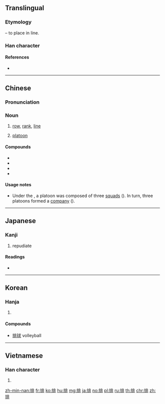 ==Translingual==
{{stroke order|strokes=11}}

===Etymology===
{{Han compound|手|alt1=扌|t1=hand|非|ls=psc|c1=s|c2=p}} – to place in line.

===Han character===
{{Han char|rn=64|rad=手|as=08|sn=11|four=51011|canj=QLMY|ids=⿰扌非}}

====References====
* {{Han ref|kx=0437.130|dkj=12256|dj=0787.030|hdz=31895.030|uh=6392|ud=25490|bh=B1C6|bd=45510}}

----

==Chinese==
{{zh-forms}}

===Pronunciation===
{{zh-pron
|m=pái
|c=paai4
|mn=pâi
|mc=y
|oc=y
|ma=y
|cat=n
}}

===Noun===
{{zh-noun}}

# [[row]], [[rank]], [[line]]
# {{lb|zh|military}} [[platoon]]

====Compounds====
* {{zh-l|排隊|tr=páiduì}}
* {{zh-l|排球|páiqiú|volleyball}}
* {{zh-l|排簫|tr=páixiāo}}
* {{zh-l|排泄|tr=páixiè}}

====Usage notes====
* {{sense|military}} Under the {{w|National Revolutionary Army}}, a platoon was composed of three [[squad]]s ({{zh-l|班}}). In turn, three platoons formed a [[company]] ({{zh-l|連}}).

----

==Japanese==

===Kanji===
{{ja-kanji|grade=c|rs=手08}}

# repudiate

====Readings====
* {{ja-readings|goon=[[べ]] (be) {{non-joyo-reading}}|kanon=[[はい]] (hai)|kun=[[おしひらく]] (oshihiraku), [[つらねる]] (tsuraneru)}}

----

==Korean==

===Hanja===
{{ko-hanja|hangeul=배|eumhun=|rv=bae|mr=pae|y=pay}}

# {{defn|lang=ko|sort=手08}}

====Compounds====
* [[排球]] volleyball

----

==Vietnamese==

===Han character===
{{vi-hantu|[[bài]], [[bai]], [[bày]], [[bời]], [[bay]], [[bầy]], [[vài]], [[vời]]|rs=手08}}

# {{defn|lang=vi|sort=手08}}

[[zh-min-nan:排]]
[[fr:排]]
[[ko:排]]
[[hu:排]]
[[mg:排]]
[[ja:排]]
[[no:排]]
[[pl:排]]
[[ru:排]]
[[th:排]]
[[chr:排]]
[[zh:排]]